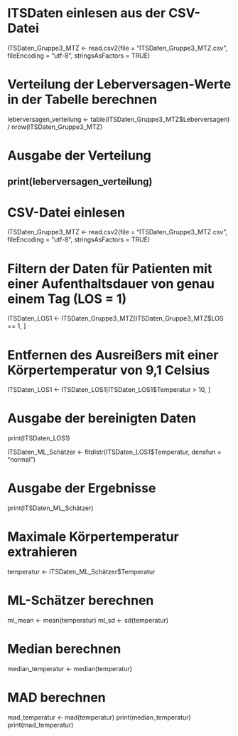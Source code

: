 # ITSDaten einlesen aus der CSV-Datei
ITSDaten_Gruppe3_MTZ <- read.csv2(file = "ITSDaten_Gruppe3_MTZ.csv", fileEncoding = "utf-8", stringsAsFactors = TRUE)

# Verteilung der Leberversagen-Werte in der Tabelle berechnen
leberversagen_verteilung <- table(ITSDaten_Gruppe3_MTZ$Leberversagen) / nrow(ITSDaten_Gruppe3_MTZ)

# Ausgabe der Verteilung
print(leberversagen_verteilung)
-


# CSV-Datei einlesen
ITSDaten_Gruppe3_MTZ <- read.csv2(file = "ITSDaten_Gruppe3_MTZ.csv", fileEncoding = "utf-8", stringsAsFactors = TRUE)

# Filtern der Daten für Patienten mit einer Aufenthaltsdauer von genau einem Tag (LOS = 1)
ITSDaten_LOS1 <- ITSDaten_Gruppe3_MTZ[ITSDaten_Gruppe3_MTZ$LOS == 1, ]

# Entfernen des Ausreißers mit einer Körpertemperatur von 9,1 Celsius
ITSDaten_LOS1 <- ITSDaten_LOS1[ITSDaten_LOS1$Temperatur > 10, ]


# Ausgabe der bereinigten Daten
print(ITSDaten_LOS1)




ITSDaten_ML_Schätzer <- fitdistr(ITSDaten_LOS1$Temperatur, densfun = "normal")

# Ausgabe der Ergebnisse
print(ITSDaten_ML_Schätzer)



# Maximale Körpertemperatur extrahieren
temperatur <- ITSDaten_ML_Schätzer$Temperatur

# ML-Schätzer berechnen
ml_mean <- mean(temperatur)
ml_sd <- sd(temperatur)



# Median berechnen
median_temperatur <- median(temperatur)

# MAD berechnen
mad_temperatur <- mad(temperatur)
print(median_temperatur)
print(mad_temperatur)
